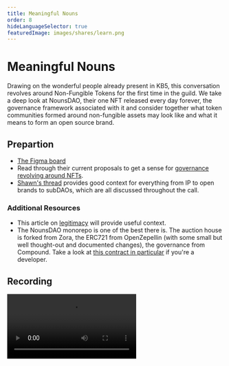 ```yaml
---
title: Meaningful Nouns
order: 8
hideLanguageSelector: true
featuredImage: images/shares/learn.png
---
```


# Meaningful Nouns

Drawing on the wonderful people already present in KB5, this conversation revolves around Non-Fungible Tokens for the first time in the guild. We take a deep look at NounsDAO, their one NFT released every day forever, the governance framework associated with it and consider together what token communities formed around non-fungible assets may look like and what it means to form an open source brand.

## Prepartion

- [The Figma board](https://www.figma.com/file/m5uqNsC5x0WrY3j29xscgn/Tokens-Guild%3A-NOUNS?node-id=776%3A136)
- Read through their current proposals to get a sense for [governance revolving around NFTs](https://nouns.wtf/vote). 
- [Shawn's thread](https://twitter.com/sdimantha/status/1439331675826114560?s=21) provides good context for everything from IP to open brands to subDAOs, which are all discussed throughout the call.

### Additional Resources

- This article on [legitimacy](https://vitalik.ca/general/2021/03/23/legitimacy.html) will provide useful context.
- The NounsDAO monorepo is one of the best there is. The auction house is forked from Zora, the ERC721 from OpenZepellin (with some small but well thought-out and documented changes), the governance from Compound. Take a look at [this contract in particular](https://github.com/nounsDAO/nouns-monorepo/blob/master/packages/nouns-contracts/contracts/governance/NounsDAOLogicV1.sol) if you're a developer.

## Recording

<Video src="https://www.youtube-nocookie.com/embed/cFs5cAzafFU" />